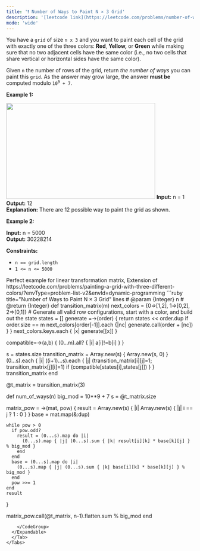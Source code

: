 ```yaml
---
title: '❗️ Number of Ways to Paint N × 3 Grid'
description: '[leetcode link](https://leetcode.com/problems/number-of-ways-to-paint-n-3-grid/description/)'
mode: 'wide'
---
```

<Tabs>
  <Tab title="Question" icon="circle-question" iconType="regular">
    <Card>
      <p>You have a <code>grid</code> of size <code>n x 3</code> and you want to paint each cell of the grid with exactly one of the three colors: <strong>Red</strong>, <strong>Yellow,</strong> or <strong>Green</strong> while making sure that no two adjacent cells have the same color (i.e., no two cells that share vertical or horizontal sides have the same color).</p>  <p>Given <code>n</code> the number of rows of the grid, return <em>the number of ways</em> you can paint this <code>grid</code>. As the answer may grow large, the answer <strong>must be</strong> computed modulo <code>10<sup>9</sup> + 7</code>.</p>   <p><strong class="example">Example 1:</strong></p> <img alt="" src="https://assets.leetcode.com/uploads/2020/03/26/e1.png" style="width: 400px; height: 257px;" />  <strong>Input:</strong> n = 1 <br/> <strong>Output:</strong> 12 <br/> <strong>Explanation:</strong> There are 12 possible way to paint the grid as shown.   <p><strong class="example">Example 2:</strong></p>   <strong>Input:</strong> n = 5000 <br/> <strong>Output:</strong> 30228214    <p><strong>Constraints:</strong></p>  <ul>  <li><code>n == grid.length</code></li>  <li><code>1 &lt;= n &lt;= 5000</code></li> </ul> 
    </Card>
  </Tab>
  <Tab title="Solution" icon="lightbulb" iconType="regular" >
    <Card>
      Perfect example for linear transformation matrix, Extension of 
https://leetcode.com/problems/painting-a-grid-with-three-different-colors/?envType=problem-list-v2&envId=dynamic-programming
    </Card>
  <Expandable title="code">
    <CodeGroup dropdown>
```ruby title="Number of Ways to Paint N × 3 Grid" lines
# @param {Integer} n
# @return {Integer}
def transition_matrix(m)
  next_colors = {0=>[1,2], 1=>[0,2], 2=>[0,1]}
  # Generate all valid row configurations, start with a color, and build out the state
  states = []
  generate =->(order) {
    return states << order.dup if order.size == m
    next_colors[order[-1]].each {|nc| generate.call(order + [nc]) }
  }
  next_colors.keys.each { |x| generate[[x]] }
  
  compatible=->(a,b) { (0...m).all? { |i| a[i]!=b[i] } }
  
  s = states.size
  transition_matrix = Array.new(s) { Array.new(s, 0) }
  (0...s).each { |i| ((i+1)...s).each { |j| 
    (transition_matrix[i][j]=1; transition_matrix[j][i]=1) if (compatible[states[i],states[j]]) 
  } }
  transition_matrix
end

@t_matrix = transition_matrix(3)

def num_of_ways(n)
  big_mod = 10**9 + 7
  s = @t_matrix.size
  
  matrix_pow = ->(mat, pow) {
    result = Array.new(s) { |i| Array.new(s) { |j| i == j ? 1 : 0 } }
    base = mat.map(&:dup)
    
    while pow > 0
      if pow.odd?
        result = (0...s).map do |i|
          (0...s).map { |j| (0...s).sum { |k| result[i][k] * base[k][j] } % big_mod }
        end
      end
      base = (0...s).map do |i|
        (0...s).map { |j| (0...s).sum { |k| base[i][k] * base[k][j] } % big_mod }
      end
      pow >>= 1
    end
    result
  }

  matrix_pow.call(@t_matrix, n-1).flatten.sum % big_mod
end

```
    </CodeGroup>
  </Expandable>
  </Tab>
</Tabs>